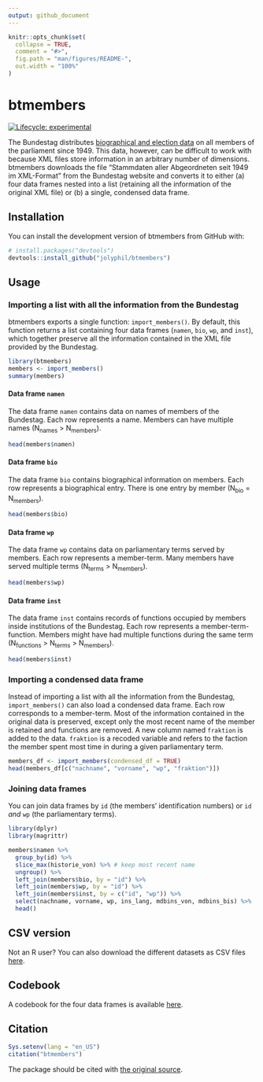 ```yaml
---
output: github_document
---
```


<!-- README.md is generated from README.Rmd. Please edit that file -->

```r
knitr::opts_chunk$set(
  collapse = TRUE,
  comment = "#>",
  fig.path = "man/figures/README-",
  out.width = "100%"
)
```

# btmembers

<!-- badges: start -->
[![Lifecycle: experimental](https://img.shields.io/badge/lifecycle-experimental-orange.svg)](https://www.tidyverse.org/lifecycle/#experimental)
<!-- badges: end -->

The Bundestag distributes [biographical and election data](https://www.bundestag.de/services/opendata/) on all members of the parliament since 1949. This data, however, can be difficult to work with because XML files store information in an arbitrary number of dimensions. btmembers downloads the file "Stammdaten aller Abgeordneten seit 1949 im XML-Format" from the Bundestag website and converts it to either (a) four data frames nested into a list (retaining all the information of the original XML file) or (b) a single, condensed data frame.

## Installation

You can install the development version of btmembers from GitHub with:

``` r
# install.packages("devtools")
devtools::install_github("jolyphil/btmembers")
```
## Usage

### Importing a list with all the information from the Bundestag

btmembers exports a single function: `import_members()`. By default, this function returns a list containing four data frames (`namen`, `bio`, `wp`, and `inst`), which together preserve all the information contained in the XML file provided by the Bundestag. 

```r
library(btmembers)
members <- import_members()
summary(members)
```


#### Data frame `namen`

The data frame `namen` contains data on names of members of the Bundestag. Each row represents a name. Members can have multiple names (N~names~ > N~members~). 

```r
head(members$namen)
```


#### Data frame `bio`

The data frame `bio` contains biographical information on members. Each row represents a biographical entry. There is one entry by member (N~bio~ = N~members~). 

```r
head(members$bio)
```


#### Data frame `wp`

The data frame `wp` contains data on parliamentary terms served by members. Each row represents a member-term. Many members have served multiple terms (N~terms~ > N~members~).

```r
head(members$wp)
```


#### Data frame `inst`

The data frame `inst` contains records of functions occupied by members inside institutions of the Bundestag. Each row represents a member-term-function. Members might have had multiple functions during the same term (N~functions~ > N~terms~ > N~members~).

```r
head(members$inst)
```


### Importing a condensed data frame

Instead of importing a list with all the information from the Bundestag, `import_members()` can also load a condensed data frame. Each row corresponds to a member-term. Most of the information contained in the original data is preserved, except only the most recent name of the member is retained and functions are removed. A new column named `fraktion` is added to the data. `fraktion` is a recoded variable and refers to the faction the member spent most time in during a given parliamentary term.

```r
members_df <- import_members(condensed_df = TRUE)
head(members_df[c("nachname", "vorname", "wp", "fraktion")])
```


### Joining data frames

You can join data frames by `id` (the members' identification numbers) or `id` _and_ `wp` (the parliamentary terms).

```r
library(dplyr)
library(magrittr)

members$namen %>%
  group_by(id) %>%
  slice_max(historie_von) %>% # keep most recent name
  ungroup() %>%
  left_join(members$bio, by = "id") %>%
  left_join(members$wp, by = "id") %>%
  left_join(members$inst, by = c("id", "wp")) %>%
  select(nachname, vorname, wp, ins_lang, mdbins_von, mdbins_bis) %>%
  head()
```


## CSV version

Not an R user? You can also download the different datasets as CSV files [here](csv/).


## Codebook

A codebook for the four data frames is available [here](codebook/codebook.pdf).


## Citation

```r
Sys.setenv(lang = "en_US")
citation("btmembers")
```

The package should be cited with [the original source](https://www.bundestag.de/services/opendata).
